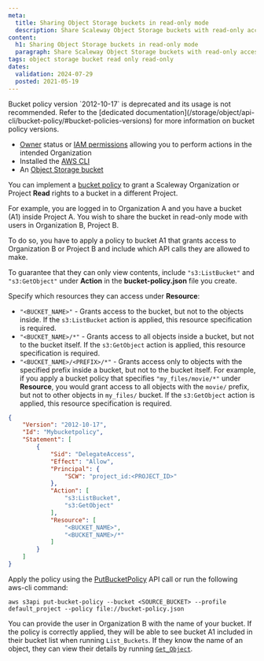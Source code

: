 ```yaml
---
meta:
  title: Sharing Object Storage buckets in read-only mode
  description: Share Scaleway Object Storage buckets with read-only access using the CLI.
content:
  h1: Sharing Object Storage buckets in read-only mode
  paragraph: Share Scaleway Object Storage buckets with read-only access using the CLI.
tags: object storage bucket read only read-only
dates:
  validation: 2024-07-29
  posted: 2021-05-19
---
```


<Message type="important">
  Bucket policy version `2012-10-17` is deprecated and its usage is not recommended. Refer to the [dedicated documentation](/storage/object/api-cli/bucket-policy/#bucket-policies-versions) for more information on bucket policy versions.
</Message>

<Macro id="requirements" />

- [Owner](/identity-and-access-management/iam/concepts/#owner) status or [IAM permissions](/identity-and-access-management/iam/concepts/#permission) allowing you to perform actions in the intended Organization
- Installed the [AWS CLI](/storage/object/api-cli/object-storage-aws-cli/)
- An [Object Storage bucket](/storage/object/how-to/create-a-bucket/)


You can implement a [bucket policy](/storage/object/api-cli/bucket-policy/) to grant a Scaleway Organization or Project **Read** rights to a bucket in a different Project.
<Lightbox src="scaleway-read-only-schema.webp" alt="" />

For example, you are logged in to Organization A and you have a bucket (A1) inside Project A. You wish to share the bucket in read-only mode with users in Organization B, Project B.

To do so, you have to apply a policy to bucket A1 that grants access to Organization B or Project B and include which API calls they are allowed to make.

To guarantee that they can only view contents, include `"s3:ListBucket"` and `"s3:GetObject"` under **Action** in the **bucket-policy.json** file you create.

Specify which resources they can access under **Resource**:

- `"<BUCKET_NAME>"` - Grants access to the bucket, but not to the objects inside. If the `s3:ListBucket` action is applied, this resource specification is required.
- `"<BUCKET_NAME>/*"` - Grants access to all objects inside a bucket, but not to the bucket itself. If the `s3:GetObject` action is applied, this resource specification is required.
- `"<BUCKET_NAME>/<PREFIX>/*"` - Grants access only to objects with the specified prefix inside a bucket, but not to the bucket itself. For example, if you apply a bucket policy that specifies `"my_files/movie/*"` under **Resource**, you would grant access to all objects with the `movie/` prefix, but not to other objects in `my_files/` bucket. If the `s3:GetObject` action is applied, this resource specification is required.

```json
{
    "Version": "2012-10-17",
    "Id": "Mybucketpolicy",
    "Statement": [
        {
            "Sid": "DelegateAccess",
            "Effect": "Allow",
            "Principal": {
                "SCW": "project_id:<PROJECT_ID>"
            },
            "Action": [
                "s3:ListBucket",
                "s3:GetObject"
            ],
            "Resource": [
                "<BUCKET_NAME>",
                "<BUCKET_NAME>/*"
            ]
        }
    ]
}
```
Apply the policy using the [PutBucketPolicy](/storage/object/api-cli/bucket-operations/#putbucketpolicy) API call or run the following aws-cli command:

```
aws s3api put-bucket-policy --bucket <SOURCE_BUCKET> --profile default_project --policy file://bucket-policy.json
```
You can provide the user in Organization B with the name of your bucket. If the policy is correctly applied, they will be able to see bucket A1 included in their bucket list when running `List_Buckets`. If they know the name of an object, they can view their details by running [`Get_Object`](/storage/object/api-cli/object-operations/#getobject).